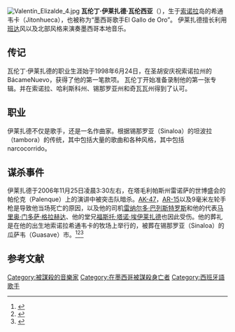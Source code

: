 {{Rough translation|time=2020-08-31T17:02:55+00:00}}
[[File:Valentín_Elizalde_4.jpg|thumb]]
'''瓦伦丁·伊莱扎德·瓦伦西亚'''（{{bd|1979年|2月1日|2006年|11月25日}}），生于[[索诺拉|索诺拉]]岛的希通韦卡（Jitonhueca），也被称为“墨西哥歌手El Gallo de Oro”。 伊莱扎德擅长利用[[班达|班达]]风以及北部风格来演奏墨西哥本地音乐。

== 传记 ==
瓦伦丁·伊莱扎德的职业生涯始于1998年6月24日，在圣胡安庆祝索诺拉州的BácameNuevo，获得了他的第一笔款项。 瓦伦丁开始准备录制他的第一张专辑。并在索诺拉、哈利斯科州、锡那罗亚州和奇瓦瓦州得到了认可。 
== 职业 ==
伊莱扎德不仅是歌手，还是一名作曲家。根据锡那罗亚（Sinaloa）的坦波拉（tambora）的传统，其中包括大量的歌曲和各种风格，其中包括narcocorrido。
== 谋杀事件 ==
伊莱扎德于2006年11月25日凌晨3:30左右，在塔毛利帕斯州雷诺萨的世博盛会的帕伦克（Palenque）上的演讲中被突击队暗杀。[[AK-47|AK-47]]，[[AR-15|AR-15]]以及9毫米左轮手枪是导致他当场死亡的原因，以及他的司机[[雷纳尔多·巴列斯特罗斯|雷纳尔多·巴列斯特罗斯]]和他的代表[[马里奥·门多萨·格拉赫达|马里奥·门多萨·格拉赫达]]、他的堂兄[[福斯托·塔诺·埃伊莱扎德|福斯托·塔诺·埃伊莱扎德]]也因此受伤。他的葬礼是在他的出生地索诺拉希通韦卡的牧场上举行的，被葬在锡那罗亚（Sinaloa）的瓜萨韦（Guasave）市。<ref>{{Cite web |url=http://www.eluniversal.com.mx/notas/390104.html |title=存档副本 |access-date=2020-08-25 |archive-date=2015-05-07 |archive-url=https://web.archive.org/web/20150507125746/http://www.eluniversal.com.mx/notas/390104.html |dead-url=no }}</ref><ref>{{Cite web|title=Muerte de Valentín Elizalde|url=http://www.univision.com/content/content.jhtml?cid=1031450|archiveurl=https://web.archive.org/web/20080325230657/http://www.univision.com/content/content.jhtml?cid=1031450|archivedate=2008-03-25}}</ref><ref>{{Cite news|last=|first=|title=Recuerdan fanáticos muerte de Valentín Elizalde|url=https://abcnoticias.mx/recuerdan-fanaticos-muerte-de-valentin-elizalde/151019|date=|accessdate=2 de diciembre de 2019|agency=ABC Noticias|location=|page=abcnoticias.mx|issue=|archive-date=2020-08-19|archive-url=https://web.archive.org/web/20200819023038/https://abcnoticias.mx/recuerdan-fanaticos-muerte-de-valentin-elizalde/151019/|dead-url=yes}}</ref>

== 参考文献 ==
{{Reflist}}
[[Category:被謀殺的音樂家|Category:被謀殺的音樂家]]
[[Category:在墨西哥被謀殺身亡者|Category:在墨西哥被謀殺身亡者]]
[[Category:西班牙語歌手|Category:西班牙語歌手]]